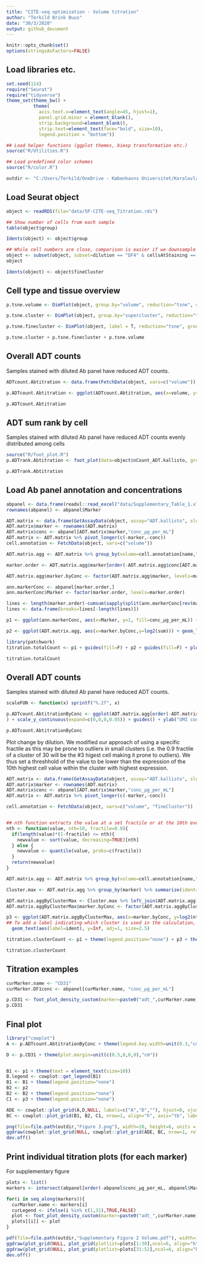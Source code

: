 ```yaml
---
title: "CITE-seq optimization - Volume titration"
author: "Terkild Brink Buus"
date: "30/3/2020"
output: github_document
---
```


```r
knitr::opts_chunk$set()
options(stringsAsFactors=FALSE)
```

## Load libraries etc.

```r
set.seed(114)
require("Seurat")
require("tidyverse")
theme_set(theme_bw() + 
          theme(
            axis.text.x=element_text(angle=45, hjust=1), 
            panel.grid.minor = element_blank(), 
            strip.background=element_blank(), 
            strip.text=element_text(face="bold", size=10), 
            legend.position = "bottom"))

## Load helper functions (ggplot themes, biexp transformation etc.)
source("R/Utilities.R")

## Load predefined color schemes
source("R/color.R")

outdir <- "C:/Users/Terkild/OneDrive - Københavns Universitet/Koralovlab/ECCITE-seq/20200106 Titration 1"
```

## Load Seurat object

```r
object <- readRDS(file="data/5P-CITE-seq_Titration.rds")

## Show number of cells from each sample
table(object$group)

Idents(object) <- object$group

## While cell numbers are close, comparison is easier if we downsample to the same number of cells
object <- subset(object, subset=dilution == "DF4" & cellsAtStaining == "1000k", downsample=2100)
object

Idents(object) <- object$fineCluster
```

## Cell type and tissue overview

```r
p.tsne.volume <- DimPlot(object, group.by="volume", reduction="tsne", combine=FALSE)[[1]] + theme_get() + facet_wrap(~"Volume") + scale_color_manual(values=color.volume)

p.tsne.cluster <- DimPlot(object, group.by="supercluster", reduction="tsne", combine=FALSE)[[1]] + theme_get() + scale_color_manual(values=color.supercluster) + facet_wrap(~"Cell types")

p.tsne.finecluster <- DimPlot(object, label = T, reduction="tsne", group.by="fineCluster", combine=FALSE)[[1]] + theme_get() + facet_wrap(  ~"Clusters") + guides(col=F)

p.tsne.cluster + p.tsne.finecluster + p.tsne.volume
```

## Overall ADT counts

Samples stained with diluted Ab panel have reduced ADT counts.

```r
ADTcount.Abtitration <- data.frame(FetchData(object, vars=c("volume")), count=apply(GetAssayData(object, assay="ADT.kallisto", slot="counts"),2,sum)) %>% group_by(volume) %>% summarise(sum=sum(count))

p.ADTcount.Abtitration <- ggplot(ADTcount.Abtitration, aes(x=volume, y=sum/10^3, fill=volume)) + geom_bar(stat="identity", col="black") + scale_fill_manual(values=color.volume) + scale_y_continuous(expand=c(0,0,0,0.05)) + guides(fill=FALSE) + ylab("ADT UMI count (x10^6)") + theme(panel.grid.major=element_blank(), axis.title.x=element_blank(), panel.border=element_blank(), axis.line = element_line())

p.ADTcount.Abtitration
```

## ADT sum rank by cell

Samples stained with diluted Ab panel have reduced ADT counts evenly distributed among cells

```r
source("R/foot_plot.R")
p.ADTrank.Abtitration <- foot_plot(data=object$nCount_ADT.kallisto, group=object$group, linetype=object$volume, barcodeGroup=object$supercluster, draw.line=TRUE, draw.barcode=TRUE, draw.points=FALSE, draw.fractile=FALSE, trans="log10", barcode.stepSize = 0.1, colors=color.supercluster) + labs(linetype="Volume", color="Cell type") + ylab("ADT UMI count")

p.ADTrank.Abtitration
```

## Load Ab panel annotation and concentrations

```r
abpanel <- data.frame(readxl::read_excel("data/Supplementary_Table_1.xlsx"))
rownames(abpanel) <- abpanel$Marker
```

```r
ADT.matrix <- data.frame(GetAssayData(object, assay="ADT.kallisto", slot="counts"))
ADT.matrix$marker <- rownames(ADT.matrix)
ADT.matrix$conc <- abpanel[ADT.matrix$marker,"conc_µg_per_mL"]
ADT.matrix <- ADT.matrix %>% pivot_longer(c(-marker,-conc))
cell.annotation <- FetchData(object, vars=c("volume"))

ADT.matrix.agg <- ADT.matrix %>% group_by(volume=cell.annotation[name,"volume"], marker, conc) %>% summarise(sum=sum(value))

marker.order <- ADT.matrix.agg$marker[order(-ADT.matrix.agg$conc[ADT.matrix.agg$volume == "50µl"], ADT.matrix.agg$sum[ADT.matrix.agg$volume == "50µl"])]

ADT.matrix.agg$marker.byConc <- factor(ADT.matrix.agg$marker, levels=marker.order)

ann.markerConc <- abpanel[marker.order,]
ann.markerConc$Marker <- factor(marker.order, levels=marker.order)

lines <- length(marker.order)-cumsum(sapply(split(ann.markerConc[rev(marker.order),"Marker"],ann.markerConc[rev(marker.order),"conc_µg_per_mL"]),length))+0.5
lines <- data.frame(breaks=lines[-length(lines)])

p1 <- ggplot(ann.markerConc, aes(x=Marker, y=1, fill=conc_µg_per_mL)) + geom_bar(stat="identity")+ scale_fill_viridis_c(trans="log2") + theme_minimal() + theme(axis.title = element_blank(), axis.text.x=element_blank(), panel.grid=element_blank(), legend.position="right", plot.margin=unit(c(0,0,0,0),"cm")) + scale_y_continuous(expand=c(0,0)) + labs(fill="µg/mL") + geom_vline(data=lines,aes(xintercept=breaks), linetype="dashed", alpha=0.5) + coord_flip()

p2 <- ggplot(ADT.matrix.agg, aes(x=marker.byConc,y=log2(sum))) + geom_line(aes(group=marker), size=2, color="#666666") + geom_point(aes(group=volume, fill=volume), pch=21) + scale_fill_manual(values=color.volume) + geom_vline(data=lines,aes(xintercept=breaks), linetype="dashed", alpha=0.5) + theme(axis.title.y=element_blank(), axis.text.y=element_blank(), legend.position="right", legend.justification="left", legend.title.align=0, legend.key.width=unit(0.2,"cm")) + ylab("log2(UMI sum)") + scale_y_continuous(breaks=c(9:17)) + coord_flip()

library(patchwork)
titration.totalCount <- p1 + guides(fill=F) + p2 + guides(fill=F) + plot_spacer() + guide_area() + plot_layout(ncol=4, widths=c(1,30,0.1), guides='collect')

titration.totalCount
```

## Overall ADT counts

Samples stained with diluted Ab panel have reduced ADT counts.

```r
scaleFUN <- function(x) sprintf("%.2f", x)

p.ADTcount.AbtitrationByConc <- ggplot(ADT.matrix.agg[order(-ADT.matrix.agg$conc, ADT.matrix.agg$sum),], aes(x=volume, y=sum/10^6, fill=conc)) + geom_bar(stat="identity", col=alpha(col="black",alpha=0.05)) + scale_fill_viridis_c(trans="log2", labels=scaleFUN, breaks=c(0.0375,0.15,0.625,2.5,10)
) + scale_y_continuous(expand=c(0,0,0,0.05)) + guides() + ylab("UMI count (x10^6)") + theme(panel.grid.major=element_blank(), axis.title.x=element_blank(), panel.border=element_blank(), axis.line = element_line(), legend.position="right") + labs(fill="µg/mL") + guides(fill=guide_colourbar(reverse=T))

p.ADTcount.AbtitrationByConc
```

Plot change by dilution. We modified our approach of using a specific fractile as this may be prone to outliers in small clusters (i.e. the 0.9 fractile of a cluster of 30 will be the #3 higest cell making it prone to outliers). We thus set a threshhold of the value to be lower than the expression of the 10th highest cell value within the cluster with highest expression.

```r

ADT.matrix <- data.frame(GetAssayData(object, assay="ADT.kallisto", slot="counts"))
ADT.matrix$marker <- rownames(ADT.matrix)
ADT.matrix$conc <- abpanel[ADT.matrix$marker,"conc_µg_per_mL"]
ADT.matrix <- ADT.matrix %>% pivot_longer(c(-marker,-conc))

cell.annotation <- FetchData(object, vars=c("volume", "fineCluster"))


## nth function extracts the value at a set fractile or at the 10th event depending on which is lowest
nth <- function(value, nth=10, fractile=0.9){
  if(length(value)*(1-fractile) <= nth){
    newvalue <- sort(value, decreasing=TRUE)[nth]
  } else {
    newvalue <- quantile(value, probs=c(fractile))
  }
  return(newvalue)
}

ADT.matrix.agg <- ADT.matrix %>% group_by(volume=cell.annotation[name,"volume"], ident=cell.annotation[name,"fineCluster"], marker, conc) %>% summarise(sum=sum(value), median=quantile(value, probs=c(0.9)), nth=nth(value))

Cluster.max <- ADT.matrix.agg %>% group_by(marker) %>% summarize(ident=ident[which.max(nth)])

ADT.matrix.aggByClusterMax <- Cluster.max %>% left_join(ADT.matrix.agg)
ADT.matrix.aggByClusterMax$marker.byConc <- factor(ADT.matrix.aggByClusterMax$marker, levels=marker.order)

p3 <- ggplot(ADT.matrix.aggByClusterMax, aes(x=marker.byConc, y=log2(nth))) + geom_line(aes(group=marker), size=2, color="#666666") + geom_point(aes(group=volume, fill=volume), pch=21) + scale_fill_manual(values=color.volume) + geom_vline(data=lines,aes(xintercept=breaks), linetype="dashed", alpha=0.5) + theme(axis.title.y=element_blank(), axis.text.y=element_blank(), legend.position="right", legend.justification="left", legend.title.align=0, legend.key.width=unit(0.2,"cm")) + ylab("90th percentile UMI of expressing cluster") + scale_y_continuous(breaks=c(0:11), labels=2^c(0:11), expand=c(0.05,0.5)) + coord_flip() +
## To add a label indicating which cluster is used in the calculation, add:
  geom_text(aes(label=ident), y=Inf, adj=1, size=2.5)

titration.clusterCount <- p1 + theme(legend.position="none") + p3 + theme(legend.position="none") + plot_spacer() + plot_layout(ncol=4, widths=c(1,30,0.1), guides='collect')

titration.clusterCount
```

## Titration examples

```r
curMarker.name <- "CD31"
curMarker.DF1conc <- abpanel[curMarker.name, "conc_µg_per_mL"]

p.CD31 <- foot_plot_density_custom(marker=paste0("adt_",curMarker.name), wrap=NULL, group="volume", color=color.volume, legend=TRUE)
p.CD31
```

## Final plot

```r
library("cowplot")
A <- p.ADTcount.AbtitrationByConc + theme(legend.key.width=unit(0.3,"cm"), legend.text = element_text(size=8))#p.ADTcount.Abtitration

D <- p.CD31 + theme(plot.margin=unit(c(0.5,0,0,0),"cm"))


B1 <- p1 + theme(text = element_text(size=10))
B.legend <- cowplot::get_legend(B1)
B1 <- B1 + theme(legend.position="none")
B2 <- p2
B2 <- B2 + theme(legend.position="none")
C1 <- p3 + theme(legend.position="none")

ADE <- cowplot::plot_grid(A,D,NULL, labels=c("A","D",""), hjust=0, vjust=-0.7, ncol=1, rel_heights = c(10,20,1.5))
BC <- cowplot::plot_grid(B1, B2, C1, nrow=1, align="h", axis="tb", labels=c("B", "", "C"), hjust=0, vjust=-0.5, rel_widths=c(2,10,10))

png(file=file.path(outdir,"Figure 3.png"), width=10, height=6, units = "in", res=300)
ggdraw(cowplot::plot_grid(NULL, cowplot::plot_grid(ADE, BC, nrow=1, rel_widths=c(1,4), align="v", axis="l"), ncol=1, rel_heights=c(1,10))) + draw_label(label="Figure 3",x=0, y=1, hjust=0, vjust=0.98, size = 20)
dev.off()
```

## Print individual titration plots (for each marker)

For supplementary figure

```r

plots <- list()
markers <- intersect(abpanel[order(-abpanel$conc_µg_per_mL, abpanel$Marker),"Marker"],rownames(object[["ADT.kallisto"]]))

for(i in seq_along(markers)){
  curMarker.name <- markers[i]
  curLegend <- ifelse(i %in% c(1,31),TRUE,FALSE)
  plot <- foot_plot_density_custom(marker=paste0("adt_",curMarker.name), wrap=NULL, group="volume", color=color.volume, legend=curLegend)
  plots[[i]] <- plot
}

pdf(file=file.path(outdir,"Supplementary Figure 2 Volume.pdf"), width=16, height=22)
ggdraw(plot_grid(NULL, plot_grid(plotlist=plots[1:30],ncol=6, align="h", axis="tb"), ncol=1, rel_heights=c(1,70))) + draw_label(label="Figure S2A",x=0, y=1, hjust=0, vjust=0.98, size = 20)
ggdraw(plot_grid(NULL, plot_grid(plotlist=plots[31:52],ncol=6, align="h", axis="tb"), NULL, ncol=1, rel_heights=c(1,70*(4/5),70*(1/5)))) + draw_label(label="Figure S2B",x=0, y=1, hjust=0, vjust=0.98, size = 20)
dev.off()

```

